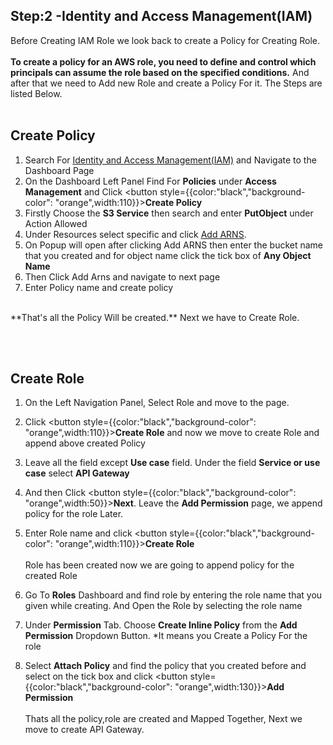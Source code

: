 
## Step:2 -Identity and Access Management(**IAM**)
Before Creating IAM Role we look back to create a Policy for Creating Role.<br></br>
**To create a policy for an AWS role, you need to define and control which principals can assume the role based on the specified conditions.**
And after that we need to Add new Role and create a Policy For it. The Steps are listed Below.
<br></br>
## **Create Policy**
1. Search For <u>[Identity and Access Management(IAM)](https://aws.amazon.com/iam)</u> and Navigate to the Dashboard Page
2. On the Dashboard Left Panel Find For **Policies** under **Access Management** and Click <button style={{color:"black","background-color": "orange",width:110}}>**Create Policy**</button>
3. Firstly Choose the **S3 Service** then search and enter **PutObject** under Action Allowed
4. Under Resources select specific and click <u><a href="#" >Add ARNS</a></u>.
5. On Popup will open after clicking Add ARNS then enter the bucket name that you created and for object name click the tick box of **Any Object Name**
6. Then Click Add Arns and navigate to next page 
7. Enter Policy name and create policy
<br></br>



<Callout type="info" emoji="ℹ️">
**That's all the Policy Will be created.** Next we have to Create Role.
</Callout>






<br></br>
## **Create Role**

1. On the Left Navigation Panel, Select Role and move to the page.
2. Click <button style={{color:"black","background-color": "orange",width:110}}>**Create Role**</button> and now we move to create Role and append above created Policy
3. Leave all the field except **Use case** field. Under the field **Service or use case** select **API Gateway**
4. And then Click <button style={{color:"black","background-color": "orange",width:50}}>**Next**</button>. Leave the **Add Permission** page, we append policy for the role Later.
5. Enter Role name and click <button style={{color:"black","background-color": "orange",width:110}}>**Create Role**</button>
<br></br>
Role has been created now we are going to append policy for the created Role



1. Go To **Roles** Dashboard and find role by entering the role name that you given while creating. And Open the Role by selecting the role name
2. Under **Permission** Tab. Choose **Create Inline Policy** from the **Add Permission** Dropdown Button. *It means you Create a Policy For the role
3. Select **Attach Policy** and find the policy that you created before and select on the tick box and click <button style={{color:"black","background-color": "orange",width:130}}>**Add Permission**</button>
<br></br>
Thats all the policy,role are created and Mapped Together, Next we move to create API Gateway.